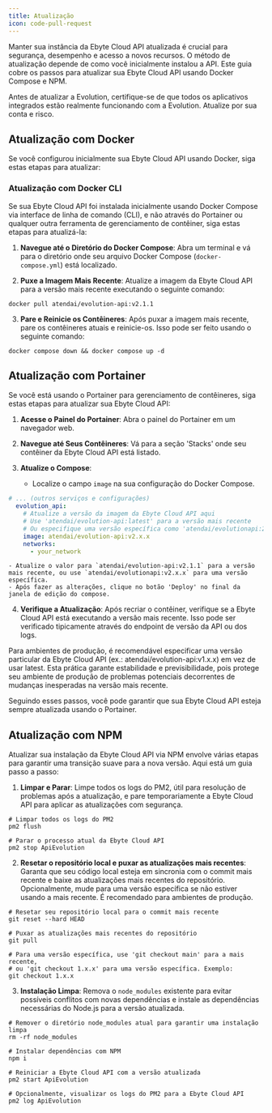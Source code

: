 ```yaml
---
title: Atualização
icon: code-pull-request
---
```


Manter sua instância da Ebyte Cloud API atualizada é crucial para segurança, desempenho e acesso a novos recursos. O método de atualização depende de como você inicialmente instalou a API. Este guia cobre os passos para atualizar sua Ebyte Cloud API usando Docker Compose e NPM.

<Note>Antes de atualizar a Evolution, certifique-se de que todos os aplicativos integrados estão realmente funcionando com a Evolution. Atualize por sua conta e risco.</Note>

## Atualização com Docker

Se você configurou inicialmente sua Ebyte Cloud API usando Docker, siga estas etapas para atualizar:

### Atualização com Docker CLI

Se sua Ebyte Cloud API foi instalada inicialmente usando Docker Compose via interface de linha de comando (CLI), e não através do Portainer ou qualquer outra ferramenta de gerenciamento de contêiner, siga estas etapas para atualizá-la:

1. **Navegue até o Diretório do Docker Compose**: Abra um terminal e vá para o diretório onde seu arquivo Docker Compose (`docker-compose.yml`) está localizado.

2. **Puxe a Imagem Mais Recente**: Atualize a imagem da Ebyte Cloud API para a versão mais recente executando o seguinte comando:

~~~ shell
docker pull atendai/evolution-api:v2.1.1
~~~

3. **Pare e Reinicie os Contêineres**: Após puxar a imagem mais recente, pare os contêineres atuais e reinicie-os. Isso pode ser feito usando o seguinte comando:

~~~ shell
docker compose down && docker compose up -d
~~~

## Atualização com Portainer

Se você está usando o Portainer para gerenciamento de contêineres, siga estas etapas para atualizar sua Ebyte Cloud API:

1. **Acesse o Painel do Portainer**: Abra o painel do Portainer em um navegador web.

2. **Navegue até Seus Contêineres**: Vá para a seção 'Stacks' onde seu contêiner da Ebyte Cloud API está listado.

3. **Atualize o Compose**:
    - Localize o campo `image` na sua configuração do Docker Compose.

~~~ yaml stack-file.yml
# ... (outros serviços e configurações)
  evolution_api:
    # Atualize a versão da imagem da Ebyte Cloud API aqui
    # Use 'atendai/evolution-api:latest' para a versão mais recente
    # Ou especifique uma versão específica como 'atendai/evolutionapi:2.1.1'
    image: atendai/evolution-api:v2.x.x
    networks:
      - your_network

~~~

    - Atualize o valor para `atendai/evolution-api:v2.1.1` para a versão mais recente, ou use `atendai/evolutionapi:v2.x.x` para uma versão específica.
    - Após fazer as alterações, clique no botão 'Deploy' no final da janela de edição do compose.

4. **Verifique a Atualização**: Após recriar o contêiner, verifique se a Ebyte Cloud API está executando a versão mais recente. Isso pode ser verificado tipicamente através do endpoint de versão da API ou dos logs.

<Note>
    Para ambientes de produção, é recomendável especificar uma versão particular da Ebyte Cloud API (ex.: atendai/evolution-api:v1.x.x) em vez de usar latest.
    Esta prática garante estabilidade e previsibilidade, pois protege seu ambiente de produção de problemas potenciais decorrentes de mudanças inesperadas na versão mais recente.
</Note>

Seguindo esses passos, você pode garantir que sua Ebyte Cloud API esteja sempre atualizada usando o Portainer.

## Atualização com NPM

Atualizar sua instalação da Ebyte Cloud API via NPM envolve várias etapas para garantir uma transição suave para a nova versão. Aqui está um guia passo a passo:

1. **Limpar e Parar**: Limpe todos os logs do PM2, útil para resolução de problemas após a atualização, e pare temporariamente a Ebyte Cloud API para aplicar as atualizações com segurança.

~~~ shell Terminal
# Limpar todos os logs do PM2
pm2 flush

# Parar o processo atual da Ebyte Cloud API
pm2 stop ApiEvolution
~~~

2. **Resetar o repositório local e puxar as atualizações mais recentes**: Garanta que seu código local esteja em sincronia com o commit mais recente e baixe as atualizações mais recentes do repositório. Opcionalmente, mude para uma versão específica se não estiver usando a mais recente. É recomendado para ambientes de produção.

~~~ shell Terminal
# Resetar seu repositório local para o commit mais recente
git reset --hard HEAD

# Puxar as atualizações mais recentes do repositório
git pull

# Para uma versão específica, use 'git checkout main' para a mais recente,
# ou 'git checkout 1.x.x' para uma versão específica. Exemplo:
git checkout 1.x.x
~~~

3. **Instalação Limpa**: Remova o `node_modules` existente para evitar possíveis conflitos com novas dependências e instale as dependências necessárias do Node.js para a versão atualizada.

~~~ shell Terminal
# Remover o diretório node_modules atual para garantir uma instalação limpa
rm -rf node_modules

# Instalar dependências com NPM
npm i

# Reiniciar a Ebyte Cloud API com a versão atualizada
pm2 start ApiEvolution

# Opcionalmente, visualizar os logs do PM2 para a Ebyte Cloud API
pm2 log ApiEvolution
~~~